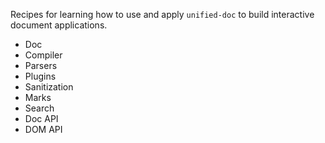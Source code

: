 
Recipes for learning how to use and apply `unified-doc` to build interactive document applications.

- <Link to="./doc">Doc</Link>
- <Link to="./compiler">Compiler</Link>
- <Link to="./parsers">Parsers</Link>
- <Link to="./plugins">Plugins</Link>
- <Link to="./sanitization">Sanitization</Link>
- <Link to="./marks">Marks</Link>
- <Link to="./search">Search</Link>
- <Link to="./doc-api">Doc API</Link>
- <Link to="./dom-api">DOM API</Link>
